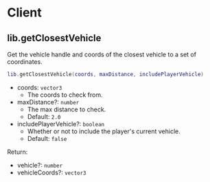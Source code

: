 # Client

## lib.getClosestVehicle

Get the vehicle handle and coords of the closest vehicle to a set of coordinates.

```lua
lib.getClosestVehicle(coords, maxDistance, includePlayerVehicle)
```

- coords: `vector3`
  - The coords to check from.
- maxDistance?: `number`
  - The max distance to check.
  - Default: `2.0`
- includePlayerVehicle?: `boolean`
  - Whether or not to include the player's current vehicle.
  - Default: `false`

Return:

- vehicle?: `number`
- vehicleCoords?: `vector3`
